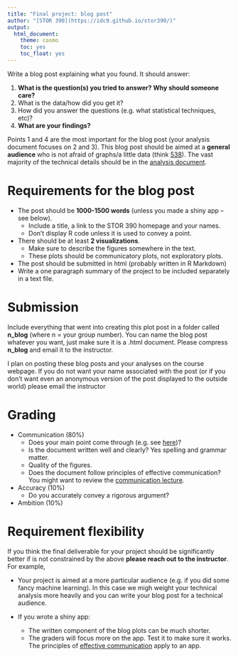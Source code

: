 ```yaml
---
title: "Final project: blog post"
author: "[STOR 390](https://idc9.github.io/stor390/)"
output:
  html_document:
    theme: cosmo
    toc: yes
    toc_float: yes
---
```

Write a blog post explaining what you found. It should answer:

1. **What is the question(s) you tried to answer? Why should someone care?**
2. What is the data/how did you get it?
3. How did you answer the questions (e.g. what statistical techniques, etc)?
4. **What are your findings?**

Points 1 and 4 are the most important for the blog post (your analysis document focuses on 2 and 3). This blog post should be aimed at a **general audience** who is not afraid of graphs/a little data (think [538](https://fivethirtyeight.com/)). The vast majority of the technical details should be in the [analysis document](https://idc9.github.io/stor390/final_project/technical_documents.html).




# **Requirements for the blog post**

- The post should be **1000-1500 words** (unless you made a shiny app -- see below).
    - Include a title, a link to the STOR 390 homepage and your names.
    - Don't display R code unless it is used to convey a point. 
- There should be at least **2 visualizations**.
    - Make sure to describe the figures somewhere in the text.
    - These plots should be communicatory plots, not exploratory plots.
- The post should be submitted in html (probably written in R Markdown)
- Write a one paragraph summary of the project to be included separately in a text file.

# **Submission**

Include everything that went into creating this plot post in a folder called **n_blog** (where n = your group number). You can name the blog post whatever you want, just make sure it is a .html document. Please compress **n_blog** and email it to the instructor.

I plan on posting these blog posts and your analyses on the course webpage. If you do not want your name associated with the post (or if you don't want even an anonymous version of the post displayed to the outside world) please email the instructor

# **Grading**

- Communication (80%)
    - Does your main point come through (e.g. see [here](http://www.storytellingwithdata.com/blog/2017/3/22/so-what))?
    - Is the document written well and clearly? Yes spelling and grammar matter.
    - Quality of the figures.
    - Does the document follow principles of effective communication? You might want to review the [communication lecture](https://idc9.github.io/stor390/notes/communication/communication.html).

- Accuracy (10%)
    - Do you accurately convey a rigorous argument?

- Ambition (10%)


# **Requirement flexibility**

If you think the final deliverable for your project should be significantly better if is not constrained by the above **please reach out to the instructor**. For example,

- Your project is aimed at a more particular audience (e.g. if you did some fancy machine learning). In this case we migh weight your technical analysis more heavily and you can write your blog post for a technical audience.

- If you wrote a shiny app:
    - The written component of the blog plots can be much shorter.
    - The graders will focus more on the app. Test it to make sure it works. The principles of [effective communication](https://idc9.github.io/stor390/notes/communication/communication.html) apply to an app.

